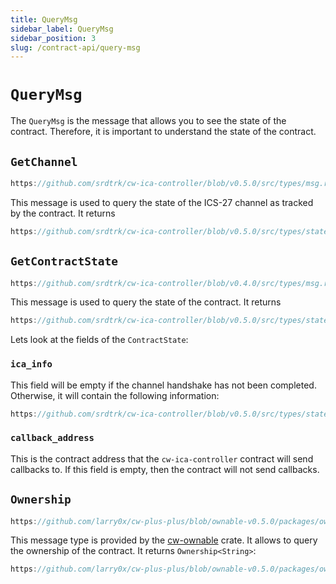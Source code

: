 ```yaml
---
title: QueryMsg
sidebar_label: QueryMsg
sidebar_position: 3
slug: /contract-api/query-msg
---
```


# `QueryMsg`

The `QueryMsg` is the message that allows you to see the state of the contract. Therefore, it is important to
understand the state of the contract.

## `GetChannel`

```rust reference
https://github.com/srdtrk/cw-ica-controller/blob/v0.5.0/src/types/msg.rs#L105-L107
```

This message is used to query the state of the ICS-27 channel as tracked by the contract. It returns

```rust reference
https://github.com/srdtrk/cw-ica-controller/blob/v0.5.0/src/types/state.rs#L158-L166
```

## `GetContractState`

```rust reference
https://github.com/srdtrk/cw-ica-controller/blob/v0.4.0/src/types/msg.rs#L108-L110
```

This message is used to query the state of the contract. It returns

```rust reference
https://github.com/srdtrk/cw-ica-controller/blob/v0.5.0/src/types/state.rs#L39-L50
```

Lets look at the fields of the `ContractState`:

### `ica_info`

This field will be empty if the channel handshake has not been completed. Otherwise, it will contain the
following information:

```rust reference
https://github.com/srdtrk/cw-ica-controller/blob/v0.5.0/src/types/state.rs#L90-L96
```

### `callback_address`

This is the contract address that the `cw-ica-controller` contract will send callbacks to. If this field is empty,
then the contract will not send callbacks.

## `Ownership`

```rust reference
https://github.com/larry0x/cw-plus-plus/blob/ownable-v0.5.0/packages/ownable/derive/src/lib.rs#L142-L144
```

This message type is provided by the [cw-ownable](https://crates.io/crates/cw-ownable) crate. It allows to query
the ownership of the contract. It returns `Ownership<String>`:

```rust reference
https://github.com/larry0x/cw-plus-plus/blob/ownable-v0.5.0/packages/ownable/src/lib.rs#L14-L29
```
